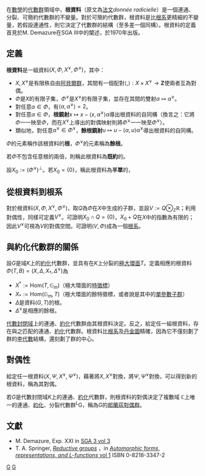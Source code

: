 在[[數學|數學]]的[[代數群|代數群]]領域中，'''根資料'''（原文為[[法文|法文]]''donnée radicielle''）是一個連通、分裂、可簡約代數群的不變量。對於可簡約代數群，根資料是比[[根系|根系]]更精細的不變量，若假設連通性，則它決定了代數群的結構（至多差一個同構）。根資料的定義首見於M. Demazure在SGA III中的闡述，於1970年出版。

==定義==
'''根資料'''是一組資料<math>(X,\Phi,X^\vee, \Phi^\vee)</math>，其中：
* <math>X, X^\vee</math>是有限秩自由[[阿貝爾群|阿貝爾群]]，其間有一個配對<math>\langle , \rangle : X \times X^{\vee} \rightarrow \mathbf{Z}</math>使兩者互為對偶。
* <math>\Phi</math>是<math>X</math>的有限子集，<math>\Phi^\vee</math>是<math>X^\vee</math>的有限子集，並存在其間的雙射<math>\alpha \mapsto \alpha^{\vee}</math>。
* 對任意<math>\alpha \in \Phi</math>，有<math>\langle \alpha, \alpha^\vee \rangle = 2</math>。
* 對任意<math>\alpha \in \Phi</math>，'''根鏡射'''<math>x \mapsto x - \langle x,\alpha^{\vee} \rangle \alpha </math>導出根資料的自同構（換言之：它將<math>\Phi</math>一一映至<math>\Phi</math>，而在<math>X^\vee</math>上導出的對偶映射則將<math>\Phi^\vee</math>一一映至<math>\Phi^\vee</math>）。
* 類似地，對任意<math>\alpha^\vee \in \Phi^\vee</math>，'''餘根鏡射'''<math>u \mapsto u - \langle \alpha,u \rangle \alpha^\vee </math>導出根資料的自同構。

<math>\Phi</math>的元素稱作該根資料的'''根'''，<math>\Phi^\vee</math>的元素稱為'''餘根'''。

若<math>\Phi</math>不包含任意根的兩倍，則稱此根資料為'''既約'''的。

設<math>X_0 :=(\Phi^\vee)^\perp</math>。若<math>X_0 = \{0\}</math>，稱此根資料為'''半單'''的，

==從根資料到根系==
對於根資料<math>(X,\Phi,X^\vee, \Phi^\vee)</math>，取<math>Q</math>為<math>\Phi</math>在<math>X</math>中生成的子群，並設<math>V := Q \otimes_{\mathbb{Z}} \mathbb{R}</math>；利用對偶性，同樣可定義<math>V^\vee</math>。可證明<math>X_0 \cap Q = \{0\}</math>，<math>X_0 + Q</math>在<math>X</math>中的指數為有限的；因此<math>V^\vee</math>可視為<math>V</math>的對偶空間。可證明<math>(V, \Phi)</math>成為一個[[根系|根系]]。

==與約化代數群的關係==
設<math>G</math>是域<math>K</math>上的[[約化群|約化]]代數群，並具有在<math>K</math>上分裂的[[極大環面|極大環面]]<math>T</math>。定義相應的根資料<math>\Phi(T,B) =(X,\Delta,X_*, \Delta^\vee)</math>為
* <math>X^* := \mathrm{Hom}(T,\mathbb{G}_m)</math>（極大環面的[[特徵標|特徵標]]）
* <math>X_* := \mathrm{Hom}(\mathbb{G}_m, T)</math>（極大環面的餘特徵標，或者說是其中的[[單參數子群|單參數子群]]）
* <math>\Delta</math>是資料<math>(G,T)</math>的根。
* <math>\Delta^\vee</math>是相應的餘根。

[[代數封閉域|代數封閉域]]上的連通、[[約化群|約化]]代數群由其根資料決定。反之，給定任一組根資料，存在與之匹配的連通、[[約化群|約化]]代數群。根資料比[[根系|根系]]及[[丹金圖|丹金圖]]精確，因為它不僅刻劃了群的[[李代數|李代數]]結構，還刻劃了群的中心。

==對偶性==
給定任一根資料<math>(X, \Psi, X^\vee, \Psi^\vee)</math>，藉著將<math>X, X^\vee</math>對換，將<math>\Psi,\Psi^\vee</math>對換，可以得到新的根資料，稱為其對偶。

若<math>G</math>是代數封閉域<math>K</math>上的連通、[[約化群|約化]]代數群，則根資料的對偶決定了複數域  <math>\mathbb{C}</math>上唯一的連通、[[約化群|約化]]、分裂代數群<sup>L</sup>G，稱為<math>G</math>的[[郎蘭茲對偶群|郎蘭茲對偶群]]。

==文獻==
*M. Demazure, Exp. XXI in [http://modular.fas.harvard.edu/sga/sga/3-3/index.html SGA 3 vol 3] {{Wayback|url=http://modular.fas.harvard.edu/sga/sga/3-3/index.html |date=20011126072304 }}
*T. A. Springer, [http://www.ams.org/online_bks/pspum331/pspum331-ptI-1.pdf ''Reductive groups''] {{Wayback|url=http://www.ams.org/online_bks/pspum331/pspum331-ptI-1.pdf |date=20061011070352 }}，in [http://www.ams.org/online_bks/pspum331/ ''Automorphic forms, representations, and L-functions'' vol 1] {{Wayback|url=http://www.ams.org/online_bks/pspum331/ |date=20061206143227 }} ISBN 0-8218-3347-2 

[[Category:代數群|G]]
[[Category:表示论|G]]